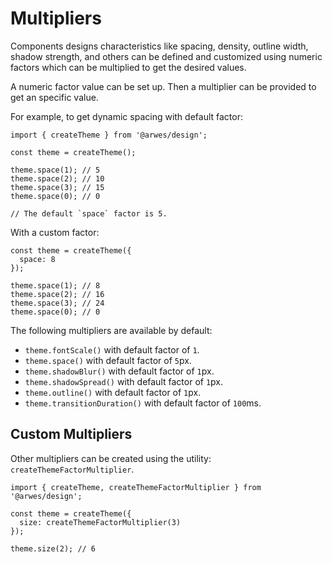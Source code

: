 
# Multipliers

Components designs characteristics like spacing, density, outline width, shadow
strength, and others can be defined and customized using numeric factors which
can be multiplied to get the desired values.

A numeric factor value can be set up. Then a multiplier can be provided to get
an specific value.

For example, to get dynamic spacing with default factor:

```tsx
import { createTheme } from '@arwes/design';

const theme = createTheme();

theme.space(1); // 5
theme.space(2); // 10
theme.space(3); // 15
theme.space(0); // 0

// The default `space` factor is 5.
```

With a custom factor:

```tsx
const theme = createTheme({
  space: 8
});

theme.space(1); // 8
theme.space(2); // 16
theme.space(3); // 24
theme.space(0); // 0
```

The following multipliers are available by default:

- `theme.fontScale()` with default factor of `1`.
- `theme.space()` with default factor of `5`px.
- `theme.shadowBlur()` with default factor of `1`px.
- `theme.shadowSpread()` with default factor of `1`px.
- `theme.outline()` with default factor of `1`px.
- `theme.transitionDuration()` with default factor of `100`ms.

## Custom Multipliers

Other multipliers can be created using the utility: `createThemeFactorMultiplier`.

```tsx
import { createTheme, createThemeFactorMultiplier } from '@arwes/design';

const theme = createTheme({
  size: createThemeFactorMultiplier(3)
});

theme.size(2); // 6
```

